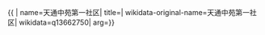 {{ {{{1|PRC admin/showdata}}}|
name=天通中苑第一社区|
title=|
wikidata-original-name=天通中苑第一社区|
wikidata=q13662750|
arg={{{arg|}}}}}